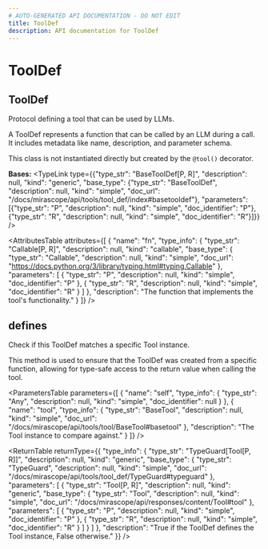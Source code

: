 ```yaml
---
# AUTO-GENERATED API DOCUMENTATION - DO NOT EDIT
title: ToolDef
description: API documentation for ToolDef
---
```


# ToolDef

## <ApiType type="Class" path="tools/tool_def/ToolDef" symbolName="ToolDef" /> ToolDef

Protocol defining a tool that can be used by LLMs.

A ToolDef represents a function that can be called by an LLM during a call.
It includes metadata like name, description, and parameter schema.

This class is not instantiated directly but created by the `@tool()` decorator.

**Bases:** 
<TypeLink type={{"type_str": "BaseToolDef[P, R]", "description": null, "kind": "generic", "base_type": {"type_str": "BaseToolDef", "description": null, "kind": "simple", "doc_url": "/docs/mirascope/api/tools/tool_def/index#basetooldef"}, "parameters": [{"type_str": "P", "description": null, "kind": "simple", "doc_identifier": "P"}, {"type_str": "R", "description": null, "kind": "simple", "doc_identifier": "R"}]}} />

<AttributesTable
  attributes={[
  {
    "name": "fn",
    "type_info": {
      "type_str": "Callable[P, R]",
      "description": null,
      "kind": "callable",
      "base_type": {
        "type_str": "Callable",
        "description": null,
        "kind": "simple",
        "doc_url": "https://docs.python.org/3/library/typing.html#typing.Callable"
      },
      "parameters": [
        {
          "type_str": "P",
          "description": null,
          "kind": "simple",
          "doc_identifier": "P"
        },
        {
          "type_str": "R",
          "description": null,
          "kind": "simple",
          "doc_identifier": "R"
        }
      ]
    },
    "description": "The function that implements the tool's functionality."
  }
]}
/>

## <ApiType type="Function" path="tools/tool_def/ToolDef" symbolName="defines" /> defines

Check if this ToolDef matches a specific Tool instance.

This method is used to ensure that the ToolDef was created from a specific
function, allowing for type-safe access to the return value when calling
the tool.

<ParametersTable
  parameters={[
  {
    "name": "self",
    "type_info": {
      "type_str": "Any",
      "description": null,
      "kind": "simple",
      "doc_identifier": null
    }
  },
  {
    "name": "tool",
    "type_info": {
      "type_str": "BaseTool",
      "description": null,
      "kind": "simple",
      "doc_url": "/docs/mirascope/api/tools/tool/BaseTool#basetool"
    },
    "description": "The Tool instance to compare against."
  }
]}
/>

<ReturnTable
  returnType={{
  "type_info": {
    "type_str": "TypeGuard[Tool[P, R]]",
    "description": null,
    "kind": "generic",
    "base_type": {
      "type_str": "TypeGuard",
      "description": null,
      "kind": "simple",
      "doc_url": "/docs/mirascope/api/tools/tool_def/TypeGuard#typeguard"
    },
    "parameters": [
      {
        "type_str": "Tool[P, R]",
        "description": null,
        "kind": "generic",
        "base_type": {
          "type_str": "Tool",
          "description": null,
          "kind": "simple",
          "doc_url": "/docs/mirascope/api/responses/content/Tool#tool"
        },
        "parameters": [
          {
            "type_str": "P",
            "description": null,
            "kind": "simple",
            "doc_identifier": "P"
          },
          {
            "type_str": "R",
            "description": null,
            "kind": "simple",
            "doc_identifier": "R"
          }
        ]
      }
    ]
  },
  "description": "True if the ToolDef defines the Tool instance, False otherwise."
}}
/>


